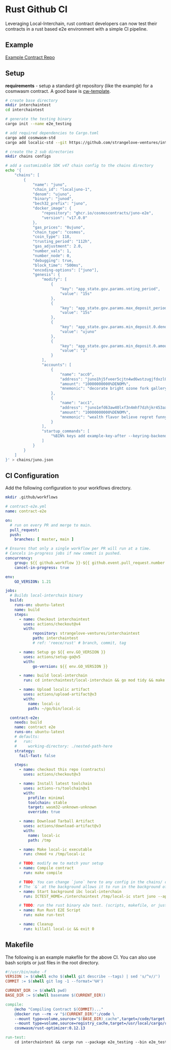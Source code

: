 # Rust Github CI

Leveraging Local-Interchain, rust contract developers can now test their contracts in a rust based e2e environment with a simple CI pipeline.

## Example

[Example Contract Repo](https://github.com/Reecepbcups/interchaintest-rust-example)

## Setup

**requirements** - setup a standard git repository (like the example) for a cosmwasm contract. A good base is [cw-template](https://github.com/CosmWasm/cw-template).

```bash
# create base directory
mkdir interchaintest
cd interchaintest

# generate the testing binary
cargo init --name e2e_testing

# add required dependencies to Cargo.toml
cargo add cosmwasm-std
cargo add localic-std --git https://github.com/strangelove-ventures/interchaintest

# create the 2 sub directories
mkdir chains configs

# add a customizable SDK v47 chain config to the chains directory
echo '{
    "chains": [
        {
            "name": "juno",
            "chain_id": "localjuno-1",
            "denom": "ujuno",
            "binary": "junod",
            "bech32_prefix": "juno",
            "docker_image": {
                "repository": "ghcr.io/cosmoscontracts/juno-e2e",
                "version": "v17.0.0"
            },
            "gas_prices": "0ujuno",
            "chain_type": "cosmos",
            "coin_type": 118,
            "trusting_period": "112h",
            "gas_adjustment": 2.0,
            "number_vals": 1,
            "number_node": 0,
            "debugging": true,
            "block_time": "500ms",
            "encoding-options": ["juno"],
            "genesis": {
                "modify": [
                    {
                        "key": "app_state.gov.params.voting_period",
                        "value": "15s"
                    },
                    {
                        "key": "app_state.gov.params.max_deposit_period",
                        "value": "15s"
                    },
                    {
                        "key": "app_state.gov.params.min_deposit.0.denom",
                        "value": "ujuno"
                    },
                    {
                        "key": "app_state.gov.params.min_deposit.0.amount",
                        "value": "1"
                    }
                ],
                "accounts": [
                    {
                        "name": "acc0",
                        "address": "juno1hj5fveer5cjtn4wd6wstzugjfdxzl0xps73ftl",
                        "amount": "10000000000%DENOM%",
                        "mnemonic": "decorate bright ozone fork gallery riot bus exhaust worth way bone indoor calm squirrel merry zero scheme cotton until shop any excess stage laundry"
                    },
                    {
                        "name": "acc1",
                        "address": "juno1efd63aw40lxf3n4mhf7dzhjkr453axurv2zdzk",
                        "amount": "10000000000%DENOM%",
                        "mnemonic": "wealth flavor believe regret funny network recall kiss grape useless pepper cram hint member few certain unveil rather brick bargain curious require crowd raise"
                    }
                ],
                "startup_commands": [
                    "%BIN% keys add example-key-after --keyring-backend test --home %HOME%"
                ]
            }
        }
    ]
}' > chains/juno.json
```

## CI Configuration

Add the following configuration to your workflows directory.

```bash
mkdir .github/workflows
```

```yaml
# contract-e2e.yml
name: contract-e2e

on:
  # run on every PR and merge to main.
  pull_request:
  push:
    branches: [ master, main ]

# Ensures that only a single workflow per PR will run at a time.
# Cancels in-progress jobs if new commit is pushed.
concurrency:
    group: ${{ github.workflow }}-${{ github.event.pull_request.number || github.ref }}
    cancel-in-progress: true

env:
    GO_VERSION: 1.21

jobs:
  # Builds local-interchain binary
  build:
    runs-on: ubuntu-latest
    name: build
    steps:
      - name: Checkout interchaintest
        uses: actions/checkout@v4
        with:
            repository: strangelove-ventures/interchaintest
            path: interchaintest
            # ref: 'reece/rust' # branch, commit, tag

      - name: Setup go ${{ env.GO_VERSION }}
        uses: actions/setup-go@v5
        with:
            go-version: ${{ env.GO_VERSION }}

      - name: build local-interchain
        run: cd interchaintest/local-interchain && go mod tidy && make install

      - name: Upload localic artifact
        uses: actions/upload-artifact@v3
        with:
          name: local-ic
          path: ~/go/bin/local-ic

  contract-e2e:
    needs: build
    name: contract e2e
    runs-on: ubuntu-latest
    # defaults:
    #   run:
    #     working-directory: ./nested-path-here
    strategy:
      fail-fast: false

    steps:
      - name: checkout this repo (contracts)
        uses: actions/checkout@v3

      - name: Install latest toolchain
        uses: actions-rs/toolchain@v1
        with:
          profile: minimal
          toolchain: stable
          target: wasm32-unknown-unknown
          override: true

      - name: Download Tarball Artifact
        uses: actions/download-artifact@v3
        with:
          name: local-ic
          path: /tmp

      - name: Make local-ic executable
        run: chmod +x /tmp/local-ic

      # TODO: modify me to match your setup
      - name: Compile contract
        run: make compile

      # TODO: You can change `juno` here to any config in the chains/ directory
      # The `&` at the background allows it to run in the background of the CI pipeline.
      - name: Start background ibc local-interchain
        run: ICTEST_HOME=./interchaintest /tmp/local-ic start juno --api-port 8080 &

      # TODO: run the rust binary e2e test. (scripts, makefile, or just work here.)
      - name: Run Rust E2E Script
        run: make run-test

      - name: Cleanup
        run: killall local-ic && exit 0
```

## Makefile

The following is an example makefile for the above CI. You can also use bash scripts or just files in the root directory.

```makefile
#!/usr/bin/make -f
VERSION := $(shell echo $(shell git describe --tags) | sed 's/^v//')
COMMIT := $(shell git log -1 --format='%H')

CURRENT_DIR := $(shell pwd)
BASE_DIR := $(shell basename $(CURRENT_DIR))

compile:
    @echo "Compiling Contract $(COMMIT)..."
    @docker run --rm -v "$(CURRENT_DIR)":/code \
    --mount type=volume,source="$(BASE_DIR)_cache",target=/code/target \
    --mount type=volume,source=registry_cache,target=/usr/local/cargo/registry \
    cosmwasm/rust-optimizer:0.12.13

run-test:
    cd interchaintest && cargo run --package e2e_testing --bin e2e_testing
```
